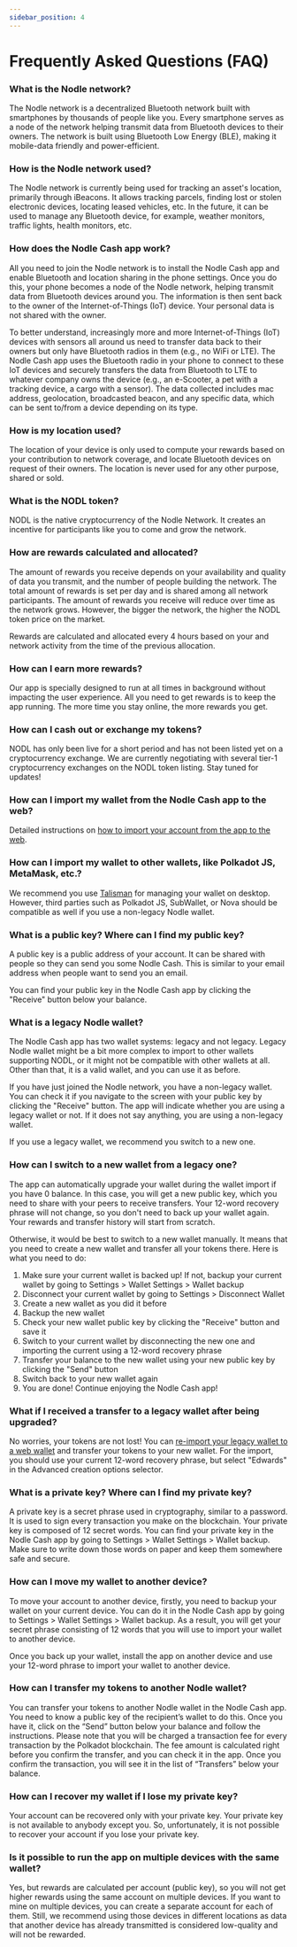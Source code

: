 ```yaml
---
sidebar_position: 4
---
```


# Frequently Asked Questions (FAQ)

### What is the Nodle network?

The Nodle network is a decentralized Bluetooth network built with smartphones by thousands of people like you.
Every smartphone serves as a node of the network helping transmit data from Bluetooth devices to their owners.
The network is built using Bluetooth Low Energy (BLE), making it mobile-data friendly and power-efficient.

### How is the Nodle network used?

The Nodle network is currently being used for tracking an asset's location, primarily through iBeacons.
It allows tracking parcels, finding lost or stolen electronic devices, locating leased vehicles, etc.
In the future, it can be used to manage any Bluetooth device, for example, weather monitors, traffic lights,
health monitors, etc.

### How does the Nodle Cash app work?

All you need to join the Nodle network is to install the Nodle Cash app and enable Bluetooth and location sharing
in the phone settings. Once you do this, your phone becomes a node of the Nodle network, helping transmit data
from Bluetooth devices around you. The information is then sent back to the owner of the Internet-of-Things (IoT) device.
Your personal data is not shared with the owner.

To better understand, increasingly more and more Internet-of-Things (IoT) devices with sensors all around us need to
transfer data back to their owners but only have Bluetooth radios in them (e.g., no WiFi or LTE). The Nodle Cash app
uses the Bluetooth radio in your phone to connect to these IoT devices and securely transfers the data from Bluetooth
to LTE to whatever company owns the device (e.g., an e-Scooter, a pet with a tracking device, a cargo with a sensor).
The data collected includes mac address, geolocation, broadcasted beacon, and any specific data, which can be sent
to/from a device depending on its type.

### How is my location used?

The location of your device is only used to compute your rewards based on your contribution to network coverage,
and locate Bluetooth devices on request of their owners. The location is never used for any other purpose, shared or sold.

### What is the NODL token?

NODL is the native cryptocurrency of the Nodle Network. It creates an incentive for participants like you to come and
grow the network.

### How are rewards calculated and allocated?

The amount of rewards you receive depends on your availability and quality of data you transmit, and the number of
people building the network. The total amount of rewards is set per day and is shared among all network participants.
The amount of rewards you receive will reduce over time as the network grows. However, the bigger the network, the
higher the NODL token price on the market.

Rewards are calculated and allocated every 4 hours based on your and network activity from the time of the previous allocation.

### How can I earn more rewards?

Our app is specially designed to run at all times in background without impacting the user experience. All you need to
get rewards is to keep the app running. The more time you stay online, the more rewards you get.

### How can I cash out or exchange my tokens?

NODL has only been live for a short period and has not been listed yet on a cryptocurrency exchange. We are currently
negotiating with several tier-1 cryptocurrency exchanges on the NODL token listing. Stay tuned for updates!

### How can I import my wallet from the Nodle Cash app to the web?

Detailed instructions on [how to import your account from the app to the web](./reimport-your-account).

### How can I import my wallet to other wallets, like Polkadot JS, MetaMask, etc.?

We recommend you use [Talisman](../talisman/introduction) for managing your wallet on desktop. However, third parties such as Polkadot JS, SubWallet, or Nova should be compatible as well if you use a non-legacy Nodle wallet.

### What is a public key? Where can I find my public key?

A public key is a public address of your account. It can be shared with people so they can send you some Nodle Cash.
This is similar to your email address when people want to send you an email.

You can find your public key in the Nodle Cash app by clicking the "Receive" button below your balance.

### What is a legacy Nodle wallet?

The Nodle Cash app has two wallet systems: legacy and not legacy. Legacy Nodle wallet might be a bit more complex
to import to other wallets supporting NODL, or it might not be compatible with other wallets at all. Other than that, it
is a valid wallet, and you can use it as before.

If you have just joined the Nodle network, you have a non-legacy wallet. You can check it if you navigate to the screen 
with your public key by clicking the "Receive" button. The app will indicate whether you are using a legacy wallet or not.
If it does not say anything, you are using a non-legacy wallet.

If you use a legacy wallet, we recommend you switch to a new one.

### How can I switch to a new wallet from a legacy one?

The app can automatically upgrade your wallet during the wallet import if you have 0 balance.
In this case, you will get a new public key, which you need to share with your peers to receive transfers. Your 
12-word recovery phrase will not change, so you don't need to back up your wallet again. Your rewards and transfer
history will start from scratch.

Otherwise, it would be best to switch to a new wallet manually. It means that you need to create a new wallet and transfer
all your tokens there.
Here is what you need to do:
1. Make sure your current wallet is backed up! If not, backup your current wallet by going to Settings > Wallet Settings >
Wallet backup
2. Disconnect your current wallet by going to Settings > Disconnect Wallet
3. Create a new wallet as you did it before
4. Backup the new wallet
5. Check your new wallet public key by clicking the "Receive" button and save it
6. Switch to your current wallet by disconnecting the new one and importing the current using a 12-word recovery phrase
7. Transfer your balance to the new wallet using your new public key by clicking the "Send" button
8. Switch back to your new wallet again
9. You are done! Continue enjoying the Nodle Cash app!

### What if I received a transfer to a legacy wallet after being upgraded?

No worries, your tokens are not lost! You can [re-import your legacy wallet to a web wallet](./reimport-your-account) and 
transfer your tokens to your new wallet. For the import, you should use your current 12-word recovery phrase, but select 
"Edwards" in the Advanced creation options selector.

### What is a private key? Where can I find my private key?

A private key is a secret phrase used in cryptography, similar to a password. It is used to sign every transaction
you make on the blockchain. Your private key is composed of 12 secret words. You can find your private key in the
Nodle Cash app by going to Settings > Wallet Settings > Wallet backup. Make sure to write down those words on
paper and keep them somewhere safe and secure.

### How can I move my wallet to another device?

To move your account to another device, firstly, you need to backup your wallet on your current device.
You can do it in the Nodle Cash app by going to Settings > Wallet Settings > Wallet backup. As a result,
you will get your secret phrase consisting of 12 words that you will use to import your wallet to another device.

Once you back up your wallet, install the app on another device and use your 12-word phrase to import your wallet
to another device.

### How can I transfer my tokens to another Nodle wallet?

You can transfer your tokens to another Nodle wallet in the Nodle Cash app. You need to know a public key of the
recipient’s wallet to do this. Once you have it, click on the “Send” button below your balance and follow the instructions.
Please note that you will be charged a transaction fee for every transaction by the Polkadot blockchain. The fee amount
is calculated right before you confirm the transfer, and you can check it in the app. Once you confirm the transaction,
you will see it in the list of “Transfers” below your balance.

### How can I recover my wallet if I lose my private key?

Your account can be recovered only with your private key. Your private key is not available to anybody except you. So,
unfortunately, it is not possible to recover your account if you lose your private key.

### Is it possible to run the app on multiple devices with the same wallet?

Yes, but rewards are calculated per account (public key), so you will not get higher rewards using the same account on
multiple devices. If you want to mine on multiple devices, you can create a separate account for each of them. Still, we
recommend using those devices in different locations as data that another device has already transmitted is considered
low-quality and will not be rewarded.
